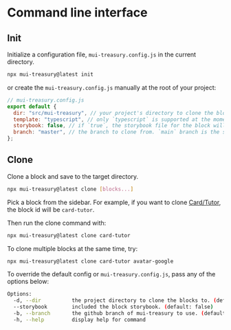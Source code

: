 
<Meta title="Command line" />
<style>{``}</style>

# Command line interface

## Init

Initialize a configuration file, `mui-treasury.config.js` in the current directory.

```bash
npx mui-treasury@latest init
```

or create the `mui-treasury.config.js` manually at the root of your project:

```js
// mui-treasury.config.js
export default {
  dir: "src/mui-treasury", // your project's directory to clone the blocks to.
  template: "typescript", // only `typescript` is supported at the moment.
  storybook: false, // if `true`, the storybook file for the block will be cloned as well.
  branch: "master", // the branch to clone from. `main` branch is the stable channel.
};
```

## Clone

Clone a block and save to the target directory.

```bash
npx mui-treasury@latest clone [blocks...]
```

Pick a block from the sidebar. For example, if you want to clone [Card/Tutor](/story/card-tutor--tutor), the block id will be `card-tutor`.

Then run the clone command with:

```bash
npx mui-treasury@latest clone card-tutor
```

To clone multiple blocks at the same time, try:

```bash
npx mui-treasury@latest clone card-tutor avatar-google
```

To override the default config or `mui-treasury.config.js`, pass any of the options below:

```bash
Options:
  -d, --dir          the project directory to clone the blocks to. (default: "src/mui-treasury")
  --storybook        included the block storybook. (default: false)
  -b, --branch       the github branch of mui-treasury to use. (default: "master")
  -h, --help         display help for command
```
